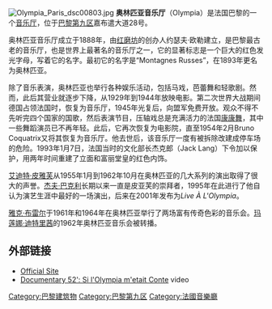 [[Image:Olympia_Paris_dsc00803.jpg|right]]
'''奥林匹亚音乐厅'''（Olympia）是法国巴黎的一个[[音乐厅|音乐厅]]，位于[[巴黎第九区|巴黎第九区]]嘉布遣大道28号。

奥林匹亚音乐厅成立于1888年，由[[红磨坊|红磨坊]]的创办人约瑟夫·欧勒建立，是巴黎最古老的音乐厅，也是世界上最著名的音乐厅之一，它的显著标志是一个巨大的红色发光字母，写着它的名字。最初它的名字是“Montagnes Russes”，在1893年更名为奥林匹亚。

除了音乐表演，奥林匹亚也举行各种娱乐活动，包括马戏，芭蕾舞和轻歌剧。然而，此后其营业就逐步下降，从1929年到1944年放映电影。第二次世界大战期间德国占领法国时，恢复为音乐厅，1945年光复后，向盟军免费开放。观众不得不先听完四个国家的国歌，然后表演节目，压轴戏总是充满活力的法国[[康康舞|康康舞]]，其中一些舞蹈演员已不再年轻。此后，它再次恢复为电影院，直至1954年2月Bruno Coquatrix又将其恢复为音乐厅。他去世后，该音乐厅一度有被拆除改建成停车场的危险。1993年1月7日，法国当时的文化部长杰克郎（Jack Lang）下令加以保护，用两年时间重建了立面和富丽堂皇的红色内饰。

[[艾迪特·皮雅芙|艾迪特·皮雅芙]]从1955年1月到1962年10月在奥林匹亚的几大系列的演出取得了很大的声誉。[[杰夫·巴克利|杰夫·巴克利]]长期以来一直是皮亚芙的崇拜者，1995年在此进行了他自认为演艺生涯中最好的一场演出，后来在2001年发布为''Live À L'Olympia ''。

[[雅克·布雷尔|雅克·布雷尔]]于1961年和1964年在奥林匹亚举行了两场富有传奇色彩的音乐会。[[玛莲娜·迪特里茜|玛莲娜·迪特里茜]]的1962年奥林匹亚音乐会被转播。

==外部链接==
*[http://www.olympiahall.com Official Site] {{Wayback|url=http://www.olympiahall.com/ |date=20201118055016 }}
*[https://web.archive.org/web/20070210095306/http://www.documen.tv/asset/Olympia_film.html Documentary 52': Si l'Olympia m'etait Conte] video

{{Coord|48|52|13|N|2|19|42|E|region:FR-75_type:landmark|display=title}}

[[Category:巴黎建筑物|Category:巴黎建筑物]]
[[Category:巴黎第九区|Category:巴黎第九区]]
[[Category:法國音樂廳|Category:法國音樂廳]]